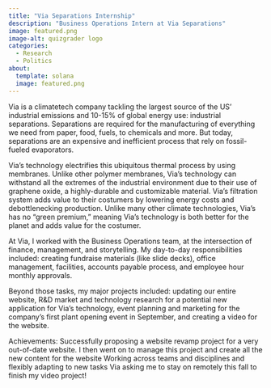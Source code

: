 ```yaml
---
title: "Via Separations Internship"
description: "Business Operations Intern at Via Separations"
image: featured.png
image-alt: quizgrader logo
categories:
  - Research
  - Politics
about:
  template: solana
  image: featured.png
---
```


Via is a climatetech company tackling the largest source of the US' industrial emissions and 10-15% of global energy use: industrial separations. Separations are required for the manufacturing of everything we need from paper, food, fuels, to chemicals and more. But today, separations are an expensive and inefficient process that rely on fossil-fueled evaporators.

Via's technology electrifies this ubiquitous thermal process by using membranes. Unlike other polymer membranes, Via's technology can withstand all the extremes of the industrial environment due to their use of graphene oxide, a highly-durable and customizable material. Via's filtration system adds value to their costumers by lowering energy costs and debottlenecking production. Unlike many other climate technologies, Via's has no  "green premium," meaning Via's technology is both better for the planet and adds value for the costumer.

At Via, I worked with the Business Operations team, at the intersection of finance, management, and storytelling. My day-to-day responsibilities included: creating fundraise materials (like slide decks), office management, facilities, accounts payable process, and employee hour monthly approvals. 

Beyond those tasks, my major projects included: updating our entire website, R&D market and technology research for a potential new application for Via's technology, event planning and marketing for the company's first plant opening event in September, and creating a video for the website.

Achievements: Successfully proposing a website revamp project for a very out-of-date website. I then went on to manage this project and create all the new content for the website
Working across teams and disciplines and flexibly adapting to new tasks
Via asking me to stay on remotely this fall to finish my video project!